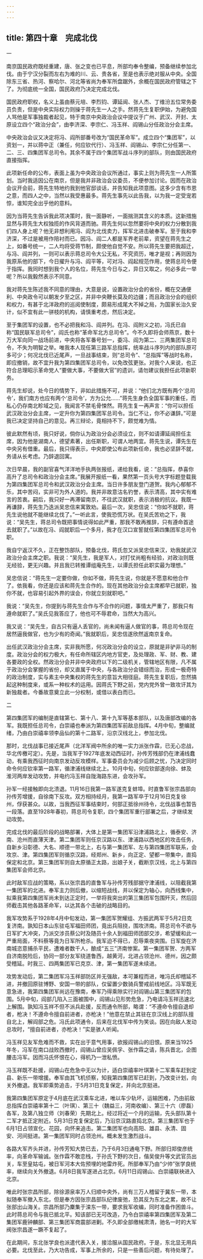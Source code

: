```yaml
---
---
---
```

title: 第四十章　完成北伐
---





一


南京国民政府既经重建，唐、张之变也已平息，所部均奉令整编，预备继续参加北伐。由于宁汉分裂而左右为难的川、云、贵各省，至是也表示绝对服从中央。全国除东三省、热河、察哈尔、河北等省尚为奉军所盘踞外，余概在国民政府管辖之下了。为彻底统一全国，国民政府乃决定完成北伐。

国民政府职权，名义上虽由蔡元培、李烈钧、谭延闿、张人杰、丁维汾五位常务委员负责，但是中央实际权力则操于蒋先生一人之手。然蒋先生复职伊始，为避免国人骂他是军事独裁者起见，特于南京中央政治会议中提议于广州、武汉、开封、太原设立四个“政治分会”，由李济深、李宗仁、冯玉祥、阎锡山分任政治分会主席。

中央政治会议又决定将冯、阎所部番号改为“国民革命军”。成立四个“集团军”，以资划一，并以蒋中正（兼任，何应钦代行）、冯玉祥、阎锡山、李宗仁分任第一、二、三、四集团军总司令。其余不属于四个集团军战斗序列的部队，则由国民政府直接指挥。

此项新任命的公布，表面上虽为中央政治会议所通过，事实上则为蒋先生一人所策划。当时我适因公在南京，但是我并非政治会议委员，不便参加讨论。因而在政治会议开会前，蒋先生特地约我到他官邸谈话，并告知我此项意图。这多少含有市恩之意，而四人之中，当然以我受惠最多。蒋先生事先以此告我，以为我一定受宠若惊，谁知完全出乎他的意料。

因为当蒋先生告诉我此项决策时，我一面静听，一面揣测其含义的本质。这新措施显然与蒋先生大权独揽的作风背道而驰。蒋先生何以忽然要将中央的权力分散到我们四人身上呢？他无非想利用冯、阎为北伐卖力，挥军北进击破奉军。至于我和李济深，不过是被用作陪衬而已。因冯、阎二人都是军界老前辈，资望在蒋先生之上，如番号统一，二人均将受蒋节制，颇使他自觉不安。所以蒋先生要把我超迁，与冯、阎并列，一则可以表示蒋总司令大公无私，不究资历，唯才是视；再则因为我原系他的部下，今日擢升与冯、阎平等，可对冯、阎起规范作用，使蒋总司令便于指挥。我同时想到我个人的名位，蒋先生今日与之，异日又取之，何必多此一举呢？所以我毅然表示不同意。

我对蒋先生陈述我不同意的理由，大意是说，设置政治分会的省份，概在交通便利、中央政令可以朝发夕至之区，并非中央鞭长莫及的边疆；而且政治分会的组织和权力，有甚于北洋政府的巡阅使制度，颇易形成尾大不掉之局，为国家长治久安计，似不宜有此一骈枝的机构，请慎重考虑，然后决定。

至于集团军的设置，也不必把我和冯、阎并列。在冯、阎附义之初，冯氏已自称“国民联军总司令”，阎氏也称“革命军北方总司令”。今不久即将会师燕京，数十万大军向同一战场前进，中央将各军番号划一，委冯、阎为第二、三两集团军总司令，不失为明智之举。唯我本人现任第三路军总指挥，统率战斗序列内的部队原可多可少；何况北伐已近尾声，一旦战事结束，则“总司令”、“总指挥”等战时名称，即应撤销，故不宜升我为第四集团军总司令，以免改弦更张。对我个人来说，也正符合总理昭示革命党人“要做大事，不要做大官”的遗训，请勿建议我担任此项新职务。

蒋先生却说，处今日的情势下，非如此措施不可，并说：“他们北方既有两个‘总司令’，我们南方也应有两个‘总司令’，方为公允……”蒋先生身负全国军事的重任，而私心仍存南北畛域之见，我闻言不禁毛骨悚然。蒋先生复一再声言：“你可以担任武汉政治分会主席，一定升你为第四集团军总司令。当仁不让，你不必谦辞。”可是我已决定坚持自己的意见。再三辩论，竟相持不下，颇觉难为情。

彼此默然有顷，我只好说，倘你认为政治分会必须设立，则不如请谭延闿担任主席，因为他是湖南人，德望素著，出任斯职，可谓人地两宜。蒋先生说，谭先生在中央另有借重。最后，我只得表示，中央即使公布此项新任命，我也必坚辞不就，务请从长考虑。乃辞退回寓。

次日早晨，我的副官喜气洋洋地手执两张报纸，递给我看，说：“总指挥，恭喜你高升了总司令和政治分会主席。”我展开报纸一看，果然第一页头号大字标题登载我为第四集团军总司令和武汉政治分会主席。当日许多朋友登门道贺。我内心郁郁不乐，其中苦闷，实非可为外人道的。我并非故意沽名钓誉，表示清高，其中实有难言的苦衷。嗣后，我只好一再滞留南京，不往武汉就职，表示消极的抗议。我既一再谦辞，蒋先生乃迭派吴忠信来寓敦劝。最后一次，吴忠信说：“你如不就职，蒋先生说他就不能继续北伐了。”一听此言，使我恐慌万状。在吴氏苦劝之下，我说：“吴先生，蒋总司令既把事情说得如此严重，那我不敢再推辞，只有遵命首途去就职了。”以故在冯、阎就职后一个多月，我才在汉口宣誓就任第四集团军总司令职。

我自宁返汉不久，正在整饬部队，预备北伐，蒋氏忽又派吴忠信来汉，劝我就武汉政治分会主席之职。我说：“吴先生，我是军人，对打仗尚粗有经验，对政治则既无经验，更无兴趣。并且我已转推谭组庵先生，以谭氏担任此职实最为理想。”

吴忠信说：“蒋先生一定要你做，你如不做，蒋先生说，你就是不愿意和他合作了。依我看，你还是应该和蒋先生合作的。现在其他政治分会主席都早已就职，独你不就，也容易引起外界的误会，你就立刻就职吧。”

我说：“吴先生，你提到与蒋先生合作与不合作的问题，事情太严重了，那我只有遵命就职了。”吴氏见我答应了，他也可不辱君命，当然大为高兴。

我又说：“吴先生，自古只有逼人丢官的，尚未闻有逼人做官的事，蒋总司令现在居然逼我做官，也为少有的奇闻。”我就职后，吴忠信遂欣然返南京复命。

出任武汉政治分会主席，实非我所愿，何况政治分会的设立，原就是非驴非马的制度。政治分会的权力极大，有任命所辖区内地方官吏，及处理政、军、财、教、建各要政的全权。然政治分会并非中央政府以下的二级机关，管辖地区有限，凡不属于政治分会掌握的省份，却又直属于中央，与各政治分会错综而治，形成一极奇特的政治制度，实与素主中央集权的蒋先生的意旨大相径庭。蒋先生复职后，忽然搞起这种制度来，或系一种权术的运用。因蒋氏下野之前，党内党外曾一致攻讦其为新独裁者。今番故意奠立此一分权制，或借以表白而已。





二


第四集团军的编制是直辖第七、第十八、第十九军等基本部队，以及唐部改编的各军。我既担任总司令，白崇禧也奉派为第四集团军前敌总指挥。4月中旬，整编就绪，乃由白崇禧率领李品仙的第十二路军，沿京汉线北上，参加北伐。

那时，北伐战事已接近尾声（北洋军阀中所余的唯一实力派张作霖，已无心恋战，华北传檄可定）。先是，当我军于1927年底发动西征时，孙传芳残部仍在津浦线蠢动，有乘我西征时向南京发动反攻模样。军事委员会为减少后顾之忧，乃决定同时命令何应钦率第一路军，循津浦线继续北上。10月中旬，何应钦部遂向徐、蚌及淮河两岸发动攻势，并电约冯玉祥自陇海路东进，会攻孙军。

孙军一经接触即向北溃退。11月16日我第一路军遂克复蚌埠。时直鲁军张宗昌部向孙传芳增援，自徐南下反攻。双方相持经月，我第一路军卒于12月16日克复徐州，俘获甚众。以故，当我西征军事结束时，何部正抵徐州待令，北伐战事也暂告一段落。直至1928年春初，蒋总司令复职，四个集团军重行部署之后，才继续发动攻势。

完成北伐的最后阶段的战略部署，大体上是第一集团军沿津浦路北上，循泰安、济南、沧州而直薄天津。第二集团军则任京汉路以东、津浦路以西地区的攻击任务，自新乡沿彰德、大名、顺德一带北上，右与第一集团军、左与第四集团军联系，会攻京、津。第四集团军则循京汉路，经郑州、新乡，向正定、望都一带集中，直捣保定和北京。第三集团军则自太原循正太路，出娘子关，截断京汉线，北上与第四集团军会师北京。

此时敌军应战的策略，系以张宗昌的直鲁军与孙传芳残部据守津浦线，以阻截我第一集团军的北进。奉军主力则后撤，以缩短战线，并以保定为轴心，向西线集中，拟乘我第四集团军尚未到达正定时，一举将我突出的第三集团军包围歼灭，然后回师截击其他各路革命军，以达其各个击破的战略目的。

我军攻势系于1928年4月中旬发动，第一集团军贺耀组、方振武两军于5月2日克复济南。孰知日本山东驻屯军福田师团，竟出兵阻挠，围攻济南。蒋总司令不欲与日军扩大冲突，乃派交涉员蔡公时及随员十余人到福田师团部交涉，希望缓和此一严重局面，不料蔡等竟为日军所枪杀。我军迫不得已，忍辱乘夜突围。日军旋在济南城恣意捕杀平民，遭难者数千人，酿成“五三”济南惨案。第一集团军贺、方两军自济南脱险后，协同一部分友军绕道鲁西，越黄河，北进占领沧州、德州，因之颇受稽延。时我三、四两集团军已克京、津，第一集团军遂未续进。

攻势发动后，第二集团军冯玉祥部防区并无强敌，本可兼程而进，唯冯氏却稽延不进，并撤回原驻博野、安国一带的部队，仅留置少数骑兵警戒前线地区。冯军既无意急进，我第四集团军尚远在豫南，奉军乃得乘隙实行对阎锡山第三集团军的包围。5月中旬，阎部几陷入三面被围中，阎锡山见形势危急，乃电请冯玉祥迅速北上解围。孰知冯玉祥不但不派兵赴援，反而通令所部，略谓：“不遵命令擅自退却者，枪决！不遵命令擅自前进者，亦枪决！”他意在禁止其驻在京汉线上的部队擅自北上，解阎部之危。冯氏此项通令，后来在北伐军中传为笑谈。因在向敌人发动总攻时，“擅自前进者，亦枪决！”实是骇人听闻。

冯玉祥见友军危难而不救，实在出于意气用事，欲报阎锡山的旧恨。原来当1925年冬，冯军在南口战败西撤时，阎锡山曾应吴佩孚、张作霖之请，陈兵晋北，企图腰击冯军。因而冯氏怀恨在心，得机乃一泄私愤。

冯玉祥既不赴援，阎锡山在危急中无以为计，适白崇禧率叶琪第十二军乘车赶到定县、新乐一带增援。奉军由其飞机侦察，知我第四集团军已赶到，乃改变计划，向关外撤退。我军即乘势追击，于5月31日克复保定，并向北京挺进。

我第四集团军原定于4月底在武汉乘车北进，唯以车少轨坏，运输困难，乃由前敌总指挥白崇禧率第十二（叶琪）、第三十（魏益三，河南收编）、第三十六（廖磊）各军，及第八独立师（刘春荣）先期北上。经过将近一个月的运输，先头部队第十二军才抵正定附近。5月31日克复保定后，乃沿京汉路直捣北京。第三集团军也于6月1日占领宣化、花园，向怀来追击。第二集团军也向高阳、雄县、永清、固安、河间挺进。第一集团军同时占领沧州。概未发生激烈战斗。

各路大军齐头并进，孙传芳知大势已去，乃于6月3日通电下野。所部归郑俊彦统率，向革命军输诚。张作霖不敢恋栈，于孙氏下野的次日，偕吴俊升等文武官员出关，车至皇姑屯，被日军河本大佐预埋的地雷炸死。所部奉军乃由“少帅”张学良统率，继续向关外撤退。6月8日我军遂进占北京。6月11日阎锡山、白崇禧联袂进入北京。

唯此时张宗昌所部，除徐源泉率万人归顺中央外，尚有三万人稽留于冀东一带，本拟随奉军撤入东北，但是奉方因张宗昌部队纪律废弛，恐其反为东北之累，故不让张部出山海关。宗昌所部乃麇集于滦东一带，要求我军收编，同时准备作困兽斗。此时蒋总司令与我已抵北平。知该部已无可改造，乃令白崇禧率第四集团军及第二集团军鹿钟麟部、第三集团军商震部进剿。不久即全部缴械肃清，驰名一时的大军阀张宗昌遂一蹶不复起了。

在此期间，东北张学良也派遣代表入关，接洽服从国民政府。于是，东北显无用兵必要。北伐至此，乃大功告成，军事上所余的，只是一些善后问题，有待处理了。